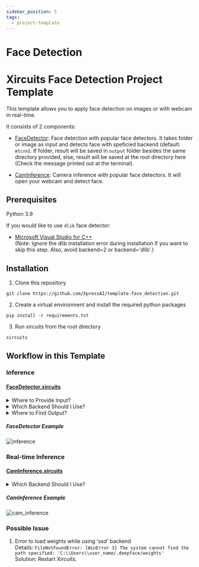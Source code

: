 ```yaml
---
sidebar_position: 5
tags:
  - project-template
---
```


# Face Detection

# Xircuits Face Detection Project Template

This template allows you to apply face detection on images or with webcam in real-time.

It consists of 2 components:

- [FaceDetector](https://github.com/XpressAI/x-template-face_detection/tree/main/xai_components/xai_face_detection/detector.py#L54): Face detection with popular face detectors. It takes folder or image as input and detects face with speficied backend (default: `mtcnn`). If folder, result will be saved in `output` folder besides the same directory provided, else, result will be saved at the root directory here (Check the message printed out at the terminal).

- [CamInference](https://github.com/XpressAI/x-template-face_detection/tree/main/xai_components/xai_face_detection/detector.py#L195): Camera inference with popular face detectors. It will open your webcam and detect face.

## Prerequisites

Python 3.9

If you would like to use `dlib` face detector: <br/>
- [Microsoft Visual Studio for C++](https://visualstudio.microsoft.com/thank-you-for-downloading-visual-studio-for-cplusplus/?sku=Community&rel=16&rid=30005) <br/>
(Note: Ignore the dlib installation error during installation if you want to skip this step. Also, avoid backend=2 or backend='dlib'.)

## Installation

1. Clone this repository

```
git clone https://github.com/XpressAI/template-face_detection.git
```

2. Create a virtual environment and install the required python packages

```
pip install -r requirements.txt
```

3. Run xircuits from the root directory

```
xircuits
```

## Workflow in this Template

### Inference

#### [FaceDetector.xircuits](https://github.com/XpressAI/x-template-face_detection/tree/main/xircuits-workflows/FaceDetector.xircuits)

<details>
<summary>Where to Provide Input?</summary>

Input is taken by `img_path` of Component `FaceDetector`. Check out the [example](#facedetector-example) below.

You may provide folder or image file as input. Relative path or absolute path both are accepted (Noted that your folder in path should be separated by `/`).

</details>

<details>
<summary>Which Backend Should I Use?</summary>

`RetinaFace` and `MTCNN` seems to overperform in detection but they are much slower. If the speed of your pipeline is more important, then you should use `opencv`, `ssd` or `mediapipe`. On the other hand, if you consider the accuracy, then you should use `retinaface`, `mtcnn` or `dlib`.

Recommended for inference: `retinaface`, `mtcnn` or `dlib`.

Available backend:
- 0 - opencv
- 1 - ssd
- 2 - dlib
- 3 - mtcnn
- 4 - retinaface
- 5 - mediapipe

</details>

<details>
<summary>Where to Find Output?</summary>

If your input is folder, the output folder will be located besides your input folder. \
Example:
- Input: `resource/sample`
- Output: `resource/output/sample`

If your input is image file, the output will be located in this github root directory (the same directory as this README) at `output.jpg` and `output.txt`.

</details>

##### FaceDetector Example

![inference](https://github.com/XpressAI/x-template-face_detection/raw/main/resource/image/inference.gif)

### Real-time Inference

#### [CamInference.xircuits](https://github.com/XpressAI/x-template-face_detection/tree/main/xircuits-workflows/CamInference.xircuits)

<details>
<summary>Which Backend Should I Use?</summary>

Recommended for real-time inference: `opencv`, `ssd` or `mediapipe`.

Available backend:
- 0 - opencv
- 1 - ssd
- 2 - dlib
- 3 - mtcnn
- 4 - retinaface
- 5 - mediapipe

</details>

##### CamInference Example

![cam_inference](https://github.com/XpressAI/x-template-face_detection/raw/main/resource/image/cam_inference.gif)


### Possible Issue
1. Error to load weights while using 'ssd' backend <br/>
Details: `FileNotFoundError: [WinError 3] The system cannot find the path specified: 'C:\\Users\\user_name/.deepface/weights'` <br/>
Solution: Restart Xircuits.


